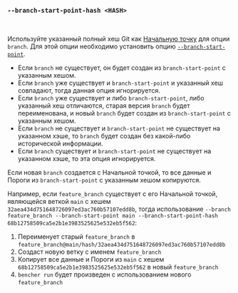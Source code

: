 ### `--branch-start-point-hash <HASH>`

<br />

Используйте указанный полный хеш Git как [Начальную точку][начальная точка] для опции `branch`.
Для этой опции необходимо установить опцию [`--branch-start-point`][branch start point].

- Если `branch` не существует, он будет создан из `branch-start-point` с указанным хешом.
- Если `branch` уже существует и `branch-start-point` и указанный хеш совпадают,
  тогда данная опция игнорируется.
- Если `branch` уже существует и либо `branch-start-point`, либо указанный хеш отличаются,
  старая версия `branch` будет переименована,
  и новый `branch` будет создан из `branch-start-point` с указанным хешом.
- Если `branch` не существует и `branch-start-point` не существует на указанном хэше,
  то `branch` будет создан без какой-либо исторической информации.
- Если `branch` существует и `branch-start-point` не существует на указанном хэше,
  то эта опция игнорируется.

Если новая `branch` создается с Начальной точкой,
то все данные и Пороги из `branch-start-point` с указанным хешом копируются.

Например, если `feature_branch` существует с его Начальной точкой, являющейся веткой `main`
с хешем `32aea434d751648726097ed3ac760b57107edd8b`,
тогда использование `--branch feature_branch --branch-start-point main --branch-start-point-hash 68b12758509ca5e2b1e3983525625e532eb5f562`:

1. Переименует старый `feature_branch` в `feature_branch@main/hash/32aea434d751648726097ed3ac760b57107edd8b`
2. Создаст новую ветку с именем `feature_branch`
3. Копирует все данные и Пороги из `main` с хешем `68b12758509ca5e2b1e3983525625e532eb5f562` в новый `feature_branch`
4. `bencher run` будет произведен с использованием нового `feature_branch`

[начальная точка]: /ru/docs/explanation/benchmarking/#start-point

[branch start point]: #--branch-start-point-branch
